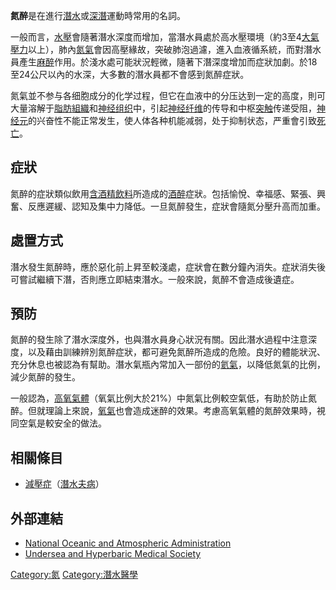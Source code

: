 {{expand|time=2010-05-05T13:36:49+00:00}}
{{unreferenced|time=2010-05-05T13:36:49+00:00}}

{{noteTA
|G1=LM
|T=zh-cn:氮醉; zh-hk:氮麻醉; zh-tw:氮麻醉;
}}
{{medical}}
{{Infobox disease
|  Name           = {{unbulleted list |Inert gas narcosis |[Nitrogen narcosis]}}
|  ICD10          = 
|  ICD9           = 
|  Image          = Trimix label.png
|  Alt            = Label reading "Breathing gas other than air. MOD 90m. Mix 14/58"
|  Caption        = 潛水夫使用混合了氧氣、氦氣與氮氣的氣瓶進行深潛，以防氮醉的現象發生。氣瓶的標籤標示最大運作深度為90公尺，氧與氦的混合比例為14比58。
|  DiseasesDB     = 30088
|  ICDO           = 
|  OMIM           = 
|  MedlinePlus    = 
|  eMedicineSubj  = 
|  eMedicineTopic = 
|  MeshName       = Nitrogen+Narcosis
|  MeshNumber     = C21.613.455.571
}}
'''氮醉'''是在進行[[潛水|潛水]]或[[深潛|深潛]]運動時常用的名詞。

一般而言，[[水壓|水壓]]會隨著潛水深度而增加，當潛水員處於高水壓環境（約3至4[[大氣壓力|大氣壓力]]以上），肺內[[氮氣|氮氣]]會因高壓緣故，突破肺泡過濾，進入血液循系統，而對潛水員產生[[麻醉|麻醉]]作用。於淺水處可能狀況輕微，隨著下潛深度增加而症狀加劇。於18至24公尺以內的水深，大多數的潛水員都不會感到氮醉症狀。

氮氣並不参与各细胞成分的化学过程，但它在血液中的分压达到一定的高度，則可大量溶解于[[脂肪組織|脂肪組織]]和[[神经组织|神经组织]]中，引起[[神经纤维|神经纤维]]的传导和中枢[[突触|突触]]传递受阻，[[神经元|神经元]]的兴奋性不能正常发生，使人体各种机能减弱，处于抑制状态，严重會引致[[死亡|死亡]]。

== 症狀 ==
氮醉的症狀類似飲用[[酒精飲料|含酒精飲料]]所造成的[[酒醉|酒醉]]症狀。包括愉悅、幸福感、緊張、興奮、反應遲緩、認知及集中力降低。一旦氮醉發生，症狀會隨氮分壓升高而加重。

== 處置方式 ==
潛水發生氮醉時，應於惡化前上昇至較淺處，症狀會在數分鐘內消失。症狀消失後可嘗試繼續下潛，否則應立即結束潛水。一般來說，氮醉不會造成後遺症。

== 預防 ==
氮醉的發生除了潛水深度外，也與潛水員身心狀況有關。因此潛水過程中注意深度，以及藉由訓練辨別氮醉症狀，都可避免氮醉所造成的危險。良好的體能狀況、充分休息也被認為有幫助。潛水氣瓶內常加入一部份的[[氦氣|氦氣]]，以降低氮氣的比例，減少氮醉的發生。

一般認為，[[高氧氣體|高氧氣體]]（氧氣比例大於21%）中氮氣比例較空氣低，有助於防止氮醉。但就理論上來說，[[氧氣|氧氣]]也會造成迷醉的效果。考慮高氧氣體的氮醉效果時，視同空氣是較安全的做法。

== 相關條目 ==
*[[減壓症|減壓症]]（[[潛水夫病|潛水夫病]]）

== 外部連結 ==
* [http://www.noaa.gov/ National Oceanic and Atmospheric Administration] {{Wayback|url=http://www.noaa.gov/ |date=20070210233822 }}
* [http://www.uhms.org/ Undersea and Hyperbaric Medical Society] {{Wayback|url=http://www.uhms.org/ |date=20100513000435 }}

[[Category:氮|Category:氮]]
[[Category:潛水醫學|Category:潛水醫學]]